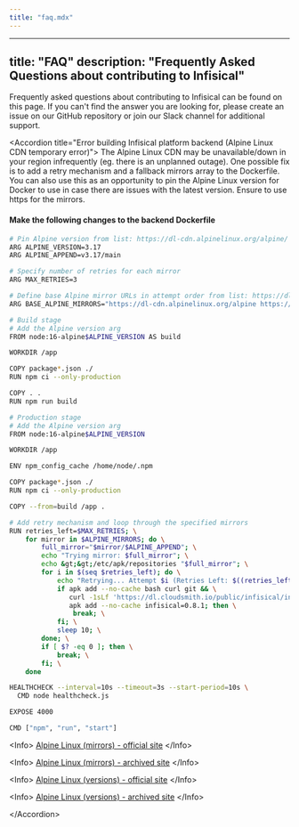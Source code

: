 ```yaml
---
title: "faq.mdx"
---
```


---
title: "FAQ"
description: "Frequently Asked Questions about contributing to Infisical"
---

Frequently asked questions about contributing to Infisical can be found on this page. 
If you can't find the answer you are looking for, please create an issue on our GitHub repository or join our Slack channel for additional support.

&lt;Accordion title="Error building Infisical platform backend (Alpine Linux CDN temporary error)"&gt;
The Alpine Linux CDN may be unavailable/down in your region infrequently (eg. there is an unplanned outage). One possible fix is to add a retry mechanism and a fallback mirrors array to the Dockerfile. You can also use this as an opportunity to pin the Alpine Linux version for Docker to use in case there are issues with the latest version. Ensure to use https for the mirrors.

#### Make the following changes to the backend Dockerfile
```bash
# Pin Alpine version from list: https://dl-cdn.alpinelinux.org/alpine/
ARG ALPINE_VERSION=3.17
ARG ALPINE_APPEND=v3.17/main

# Specify number of retries for each mirror
ARG MAX_RETRIES=3

# Define base Alpine mirror URLs in attempt order from list: https://dl-cdn.alpinelinux.org/alpine/MIRRORS.txt
ARG BASE_ALPINE_MIRRORS="https://dl-cdn.alpinelinux.org/alpine https://ftp.halifax.rwth-aachen.de/alpine https://uk.alpinelinux.org/alpine"

# Build stage
# Add the Alpine version arg
FROM node:16-alpine$ALPINE_VERSION AS build

WORKDIR /app

COPY package*.json ./
RUN npm ci --only-production

COPY . .
RUN npm run build

# Production stage
# Add the Alpine version arg
FROM node:16-alpine$ALPINE_VERSION

WORKDIR /app

ENV npm_config_cache /home/node/.npm

COPY package*.json ./
RUN npm ci --only-production

COPY --from=build /app .

# Add retry mechanism and loop through the specified mirrors
RUN retries_left=$MAX_RETRIES; \
    for mirror in $ALPINE_MIRRORS; do \
        full_mirror="$mirror/$ALPINE_APPEND"; \
        echo "Trying mirror: $full_mirror"; \
        echo &gt;&gt;/etc/apk/repositories "$full_mirror"; \
        for i in $(seq $retries_left); do \
            echo "Retrying... Attempt $i (Retries Left: $((retries_left - i)))"; \
            if apk add --no-cache bash curl git && \
               curl -1sLf 'https://dl.cloudsmith.io/public/infisical/infisical-cli/setup.alpine.sh' | bash && \
               apk add --no-cache infisical=0.8.1; then \
                break; \
            fi; \
            sleep 10; \
        done; \
        if [ $? -eq 0 ]; then \
            break; \
        fi; \
    done

HEALTHCHECK --interval=10s --timeout=3s --start-period=10s \  
  CMD node healthcheck.js

EXPOSE 4000

CMD ["npm", "run", "start"]
  ```

&lt;Info&gt;
  [Alpine Linux (mirrors) - official site](https://dl-cdn.alpinelinux.org/alpine/MIRRORS.txt)
&lt;/Info&gt;

&lt;Info&gt;
  [Alpine Linux (mirrors) - archived site](https://web.archive.org/web/20230914123159/https://dl-cdn.alpinelinux.org/alpine/MIRRORS.txt)
&lt;/Info&gt;

&lt;Info&gt;
  [Alpine Linux (versions) - official site](https://dl-cdn.alpinelinux.org/alpine/)
&lt;/Info&gt;

&lt;Info&gt;
  [Alpine Linux (versions) - archived site](https://web.archive.org/web/20230914123455/https://dl-cdn.alpinelinux.org/alpine/)
&lt;/Info&gt;

&lt;/Accordion&gt;

